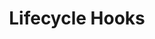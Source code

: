 ---
id: "q_angular_med_013"
questionType: "MULTIPLE_CHOICE"
title: "Lifecycle Hooks"
description: "Which hook is called after the component's view has been fully initialized?"
difficulty: "MEDIUM"
category: "Angular"
options:
  - "ngOnInit"
  - "ngAfterViewInit"
  - "ngOnChanges"
  - "ngDoCheck"
correctAnswer: 1
---
